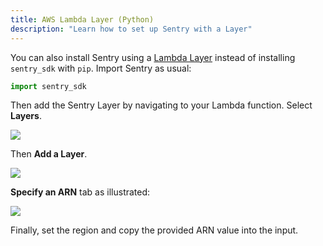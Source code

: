 ```yaml
---
title: AWS Lambda Layer (Python)
description: "Learn how to set up Sentry with a Layer"
---
```


You can also install Sentry using a [Lambda Layer](https://docs.aws.amazon.com/lambda/latest/dg/configuration-layers.html) instead of installing `sentry_sdk` with `pip`. Import Sentry as usual:

```python
import sentry_sdk
```

Then add the Sentry Layer by navigating to your Lambda function. Select **Layers**.

![](lambda_view.png)

Then **Add a Layer**.

![](layer_view.png)

**Specify an ARN** tab as illustrated:

![](add_layer.png)

Finally, set the region and copy the provided ARN value into the input.

<LambdaLayerDetail canonical="aws-layer:python" />
